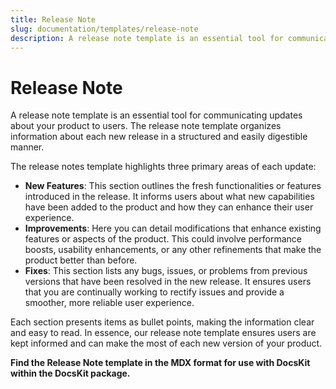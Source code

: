 ```yaml
---
title: Release Note
slug: documentation/templates/release-note
description: A release note template is an essential tool for communicating updates about your product to users.
---
```


# Release Note
A release note template is an essential tool for communicating updates about your product to users. The release note template organizes information about each new release in a structured and easily digestible manner.

The release notes template highlights three primary areas of each update:

* **New Features**: This section outlines the fresh functionalities or features introduced in the release. It informs users about what new capabilities have been added to the product and how they can enhance their user experience.
* **Improvements**: Here you can detail modifications that enhance existing features or aspects of the product. This could involve performance boosts, usability enhancements, or any other refinements that make the product better than before.
* **Fixes**: This section lists any bugs, issues, or problems from previous versions that have been resolved in the new release. It ensures users that you are continually working to rectify issues and provide a smoother, more reliable user experience.

Each section presents items as bullet points, making the information clear and easy to read. In essence, our release note template ensures users are kept informed and can make the most of each new version of your product.

**Find the Release Note template in the MDX format for use with DocsKit within the DocsKit package.**
